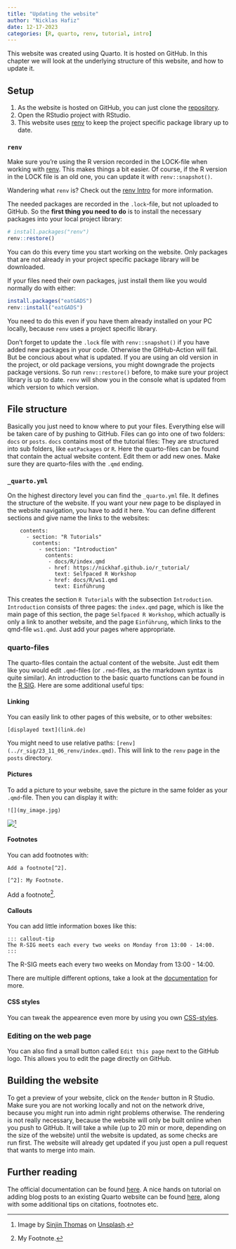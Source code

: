 ```yaml
---
title: "Updating the website"
author: "Nicklas Hafiz"
date: 12-17-2023
categories: [R, quarto, renv, tutorial, intro]
---
```


This website was created using Quarto. It is hosted on GitHub. In this chapter we will look at the underlying structure of this website, and how to update it.

## Setup

1.  As the website is hosted on GitHub, you can just clone the [repository](https://github.com/iqb-research/IQB-Methods).
2.  Open the RStudio project with RStudio.
3.  This website uses [renv](https://rstudio.github.io/renv/articles/renv.html) to keep the project specific package library up to date.

### `renv`

::: callout-important
Make sure you're using the R version recorded in the LOCK-file when working with [renv](https://rstudio.github.io/renv/articles/renv.html). This makes things a bit easier. Of course, if the R version in the LOCK file is an old one, you can update it with `renv::snapshot()`.
:::

Wandering what `renv` is? Check out the [renv Intro](../r_sig/23_11_06_renv/index.qmd) for more information.

The needed packages are recorded in the `.lock`-file, but not uploaded to GitHub. So the **first thing you need to do** is to install the necessary packages into your local project library:

```r
# install.packages("renv")
renv::restore()
```

You can do this every time you start working on the website. Only packages that are not already in your project specific package library will be downloaded.

If your files need their own packages, just install them like you would normally do with either:

```r
install.packages("eatGADS")
renv::install("eatGADS")
```

You need to do this even if you have them already installed on your PC locally, because `renv` uses a project specific library.

::: callout-important
Don't forget to update the `.lock` file with `renv::snapshot()` if you have added new packages in your code. Otherwise the GitHub-Action will fail. But be concious about what is updated. If you are using an old version in the project, or old package versions, you might downgrade the projects package versions. So run `renv::restore()` before, to make sure your project library is up to date. `renv` will show you in the console what is updated from which version to which version.
:::

## File structure

Basically you just need to know where to put your files. Everything else will be taken care of by pushing to GitHub. Files can go into one of two folders: `docs` or `posts`. `docs` contains most of the tutorial files: They are structured into sub folders, like `eatPackages` or `R`. Here the quarto-files can be found that contain the actual website content. Edit them or add new ones. Make sure they are quarto-files with the `.qmd` ending.

### `_quarto.yml`

On the highest directory level you can find the `_quarto.yml` file. It defines the structure of the website. If you want your new page to be displayed in the website navigation, you have to add it here. You can define different sections and give name the links to the websites:

```         
    contents:
      - section: "R Tutorials"
        contents:
          - section: "Introduction"
            contents:
             - docs/R/index.qmd
             - href: https://nickhaf.github.io/r_tutorial/
               text: Selfpaced R Workshop
             - href: docs/R/ws1.qmd
               text: Einführung
```

This creates the section `R Tutorials` with the subsection `Introduction`. `Introduction` consists of three pages: the `index.qmd` page, which is like the main page of this section, the page `Selfpaced R Workshop`, which actually is only a link to another website, and the page `Einführung`, which links to the qmd-file `ws1.qmd`. Just add your pages where appropriate.

### quarto-files

The quarto-files contain the actual content of the website. Just edit them like you would edit `.qmd`-files (or `.rmd`-files, as the rmarkdown syntax is quite similar). An introduction to the basic quarto functions can be found in the [R SIG](https://iqb-research.github.io/IQB-Methods/posts/r_sig/24_07_15_quarto_1/). Here are some additional useful tips:

#### Linking

You can easily link to other pages of this website, or to other websites:

`[displayed text](link.de)`

You might need to use relative paths: `[renv](../r_sig/23_11_06_renv/index.qmd)`. This will link to the `renv` page in the `posts` directory.

#### Pictures

To add a picture to your website, save the picture in the same folder as your `.qmd`-file. Then you can display it with:

`![](my_image.jpg)`

![](my_image.jpg)[^1]

[^1]: Image by [Sinjin Thomas](https://unsplash.com/de/@sinjin_thomas?utm_content=creditCopyText&utm_medium=referral&utm_source=unsplash) on [Unsplash](https://unsplash.com/de/fotos/brauner-und-schwarzer-kurzhaariger-hund-VpoS_qNXkxA?utm_content=creditCopyText&utm_medium=referral&utm_source=unsplash).

#### Footnotes

You can add footnotes with:

```         
Add a footnote[^2].

[^2]: My Footnote.
```

Add a footnote[^2].

[^2]: My Footnote.

#### Callouts

You can add little information boxes like this:

```         
::: callout-tip
The R-SIG meets each every two weeks on Monday from 13:00 - 14:00.
:::
```

::: callout-tip
The R-SIG meets each every two weeks on Monday from 13:00 - 14:00.
:::

There are multiple different options, take a look at the [documentation](https://quarto.org/docs/authoring/callouts.html) for more.

#### CSS styles

You can tweak the appearence even more by using you own [CSS-styles](https://quarto.org/docs/output-formats/html-basics.html#css-styles).

### Editing on the web page

You can also find a small button called `Edit this page` next to the GitHub logo. This allows you to edit the page directly on GitHub.

## Building the website

To get a preview of your website, click on the `Render` button in R Studio. Make sure you are not working locally and not on the network drive, because you might run into admin right problems otherwise. The rendering is not really necessary, because the website will only be built online when you push to GitHub. It will take a while (up to 20 min or more, depending on the size of the website) until the website is updated, as some checks are run first. The website will already get updated if you just open a pull request that wants to merge into main.

## Further reading

The official documentation can be found [here](https://quarto.org/docs/websites/). A nice hands on tutorial on adding blog posts to an existing Quarto website can be found [here](https://samanthacsik.github.io/posts/2022-10-24-quarto-blogs/), along with some additional tips on citations, footnotes etc.
